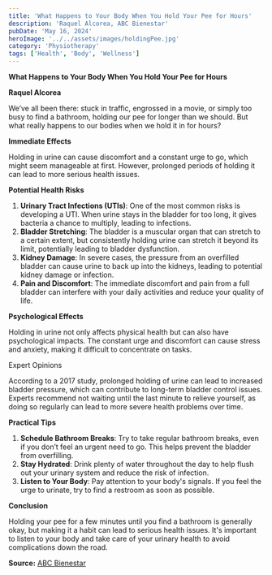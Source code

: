 ```yaml
---
title: 'What Happens to Your Body When You Hold Your Pee for Hours'
description: 'Raquel Alcorea, ABC Bienestar'
pubDate: 'May 16, 2024'
heroImage: '../../assets/images/holdingPee.jpg'
category: 'Physiotherapy'
tags: ['Health', 'Body', 'Wellness']
---
```


**What Happens to Your Body When You Hold Your Pee for Hours**

**Raquel Alcorea**

We’ve all been there: stuck in traffic, engrossed in a movie, or simply too busy to find a bathroom, holding our pee for longer than we should. But what really happens to our bodies when we hold it in for hours?

**Immediate Effects**

Holding in urine can cause discomfort and a constant urge to go, which might seem manageable at first. However, prolonged periods of holding it can lead to more serious health issues.

**Potential Health Risks**

1. **Urinary Tract Infections (UTIs)**: One of the most common risks is developing a UTI. When urine stays in the bladder for too long, it gives bacteria a chance to multiply, leading to infections.
2. **Bladder Stretching**: The bladder is a muscular organ that can stretch to a certain extent, but consistently holding urine can stretch it beyond its limit, potentially leading to bladder dysfunction.
3. **Kidney Damage**: In severe cases, the pressure from an overfilled bladder can cause urine to back up into the kidneys, leading to potential kidney damage or infection.
4. **Pain and Discomfort**: The immediate discomfort and pain from a full bladder can interfere with your daily activities and reduce your quality of life.

**Psychological Effects**

Holding in urine not only affects physical health but can also have psychological impacts. The constant urge and discomfort can cause stress and anxiety, making it difficult to concentrate on tasks.

Expert Opinions

According to a 2017 study, prolonged holding of urine can lead to increased bladder pressure, which can contribute to long-term bladder control issues. Experts recommend not waiting until the last minute to relieve yourself, as doing so regularly can lead to more severe health problems over time.

**Practical Tips**

1. **Schedule Bathroom Breaks**: Try to take regular bathroom breaks, even if you don’t feel an urgent need to go. This helps prevent the bladder from overfilling.
2. **Stay Hydrated**: Drink plenty of water throughout the day to help flush out your urinary system and reduce the risk of infection.
3. **Listen to Your Body**: Pay attention to your body's signals. If you feel the urge to urinate, try to find a restroom as soon as possible.

**Conclusion**

Holding your pee for a few minutes until you find a bathroom is generally okay, but making it a habit can lead to serious health issues. It's important to listen to your body and take care of your urinary health to avoid complications down the road.

**Source:** [ABC Bienestar](https://www.abc.es/bienestar/psicologia-sexo/sexualidad/aguantar-horas-pis-provoca-efecto-cuerpo-20240516174252-nt.html)
